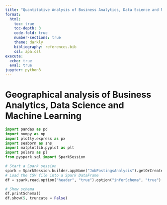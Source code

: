 ```yaml
---
title: "Quantitative Analysis of Business Analytics, Data Science and Machine Learning"
format:
  html:
    toc: true
    toc-depth: 3
    code-fold: true
    number-sections: true
    theme: darkly
    bibliography: references.bib
    csl: apa.csl
execute:
  echo: true
  eval: true
jupyter: python3
---
```



# Geographical analysis of Business Analytics, Data Science and Machine Learning

```python
import pandas as pd
import numpy as np
import plotly.express as px
import seaborn as sns
import matplotlib.pyplot as plt
import polars as pl
from pyspark.sql import SparkSession

# Start a Spark session
spark = SparkSession.builder.appName("JobPostingsAnalysis").getOrCreate()
# Load the CSV file into a Spark DataFrame
df = spark.read.option("header", "true").option("inferSchema", "true").option("multiLine","true").option("escape", "\"").csv("./data/lightcast_job_postings.csv")

# Show schema
df.printSchema()
df.show(5, truncate = False)

```
